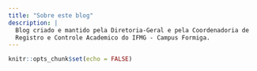 ```yaml
---
title: "Sobre este blog"
description: |
  Blog criado e mantido pela Diretoria-Geral e pela Coordenadoria de 
  Registro e Controle Academico do IFMG - Campus Formiga.
---
```


```r
knitr::opts_chunk$set(echo = FALSE)
```
